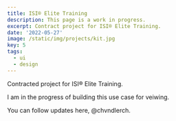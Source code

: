 ```yaml
---
title: ISI® Elite Training
description: This page is a work in progress.
excerpt: Contract project for ISI® Elite Training.
date: '2022-05-27'
image: /static/img/projects/kit.jpg
key: 5
tags:
  - ui
  - design
---
```


Contracted project for <Link href="https://www.isielitetraining.com">ISI® Elite Training</Link>.

I am in the progress of building this use case for veiwing.

You can follow updates here, <Link href="https://twitter.com/chvndlerch">@chvndlerch</Link>.
